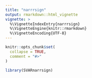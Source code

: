 ```yaml
---
title: "narrrsign"
output: rmarkdown::html_vignette
vignette: >
  %\VignetteIndexEntry{narrrsign}
  %\VignetteEngine{knitr::rmarkdown}
  %\VignetteEncoding{UTF-8}
---
```


```r
knitr::opts_chunk$set(
  collapse = TRUE,
  comment = "#>"
)
```

```r
library(SVARnarrsign)
```
